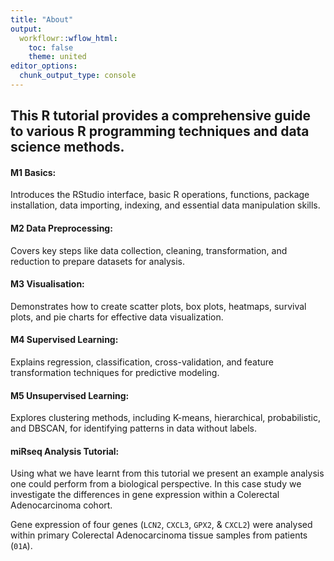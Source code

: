 ```yaml
---
title: "About"
output:
  workflowr::wflow_html:
    toc: false
    theme: united
editor_options:
  chunk_output_type: console
---
```


## This R tutorial provides a comprehensive guide to various R programming techniques and data science methods.

#### **M1 Basics:** 

Introduces the RStudio interface, basic R operations, functions, package installation, data importing, indexing, and essential data manipulation skills.

#### **M2 Data Preprocessing:** 

Covers key steps like data collection, cleaning, transformation, and reduction to prepare datasets for analysis.

#### **M3 Visualisation:** 

Demonstrates how to create scatter plots, box plots, heatmaps, survival plots, and pie charts for effective data visualization.

#### **M4 Supervised Learning:** 

Explains regression, classification, cross-validation, and feature transformation techniques for predictive modeling.

#### **M5 Unsupervised Learning:**  

Explores clustering methods, including K-means, hierarchical, probabilistic, and DBSCAN, for identifying patterns in data without labels.

#### **miRseq Analysis Tutorial:**

Using what we have learnt from this tutorial we present an example analysis one could perform from a biological perspective. In this case study we investigate the differences in gene expression within a  Colerectal Adenocarcinoma cohort.

Gene expression of four genes (`LCN2`, `CXCL3`, `GPX2`, & `CXCL2`) were analysed within primary Colerectal Adenocarcinoma tissue samples from patients (`01A`).

